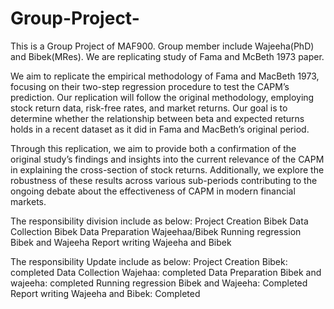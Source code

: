# Group-Project-
This is a Group Project of MAF900. Group member include Wajeeha(PhD) and Bibek(MRes). We are replicating study of Fama and McBeth 1973 paper. 

We aim to replicate the empirical methodology of Fama and MacBeth 1973, focusing on their two-step regression procedure to test the CAPM's prediction. Our replication will follow the original methodology, employing stock return data, risk-free rates, and market returns. Our goal is to determine whether the relationship between beta and expected returns holds in a recent dataset as it did in Fama and MacBeth’s original period.

Through this replication, we aim to provide both a confirmation of the original study’s findings and insights into the current relevance of the CAPM in explaining the cross-section of stock returns. Additionally, we explore the robustness of these results across various sub-periods contributing to the ongoing debate about the effectiveness of CAPM in modern financial markets.

The responsibility division include as below: 
Project Creation Bibek
Data Collection Bibek 
Data Preparation Wajeehaa/Bibek
Running regression Bibek and Wajeeha
Report writing Wajeeha and Bibek

The responsibility Update include as below: 
Project Creation Bibek: completed 
Data Collection Wajehaa: completed 
Data Preparation Bibek and wajeeha: completed 
Running regression Bibek and Wajeeha: Completed
Report writing Wajeeha and Bibek: Completed
